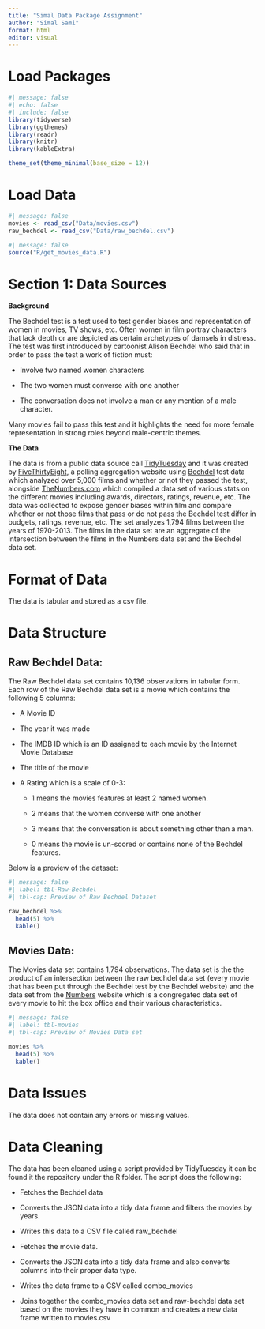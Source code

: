 ```yaml
---
title: "Simal Data Package Assignment"
author: "Simal Sami"
format: html
editor: visual
---
```


# Load Packages

```r
#| message: false
#| echo: false
#| include: false
library(tidyverse)
library(ggthemes)
library(readr)
library(knitr) 
library(kableExtra)

theme_set(theme_minimal(base_size = 12))

```

# Load Data

```r
#| message: false
movies <- read_csv("Data/movies.csv")
raw_bechdel <- read_csv("Data/raw_bechdel.csv")

```

```r
#| message: false
source("R/get_movies_data.R")
```

# Section 1: Data Sources

**Background**

The Bechdel test is a test used to test gender biases and representation of women in movies, TV shows, etc. Often women in film portray characters that lack depth or are depicted as certain archetypes of damsels in distress. The test was first introduced by cartoonist Alison Bechdel who said that in order to pass the test a work of fiction must:

-   Involve two named women characters

-   The two women must converse with one another

-   The conversation does not involve a man or any mention of a male character.

Many movies fail to pass this test and it highlights the need for more female representation in strong roles beyond male-centric themes.

**The Data**

The data is from a public data source call [TidyTuesday](https://github.com/rfordatascience/tidytuesday/blob/master/data/2021/2021-03-09/readme.md) and it was created by [FiveThirtyEight](https://github.com/fivethirtyeight/data/tree/master/bechdel), a polling aggregation website using [Bechdel](https://bechdeltest.com/) test data which analyzed over 5,000 films and whether or not they passed the test, alongside [TheNumbers.com](https://www.the-numbers.com/) which compiled a data set of various stats on the different movies including awards, directors, ratings, revenue, etc. The data was collected to expose gender biases within film and compare whether or not those films that pass or do not pass the Bechdel test differ in budgets, ratings, revenue, etc. The set analyzes 1,794 films between the years of 1970-2013. The films in the data set are an aggregate of the intersection between the films in the Numbers data set and the Bechdel data set.

# Format of Data

The data is tabular and stored as a csv file.

# Data Structure

## Raw Bechdel Data:

The Raw Bechdel data set contains 10,136 observations in tabular form. Each row of the Raw Bechdel data set is a movie which contains the following 5 columns:

-   A Movie ID

-   The year it was made

-   The IMDB ID which is an ID assigned to each movie by the Internet Movie Database

-   The title of the movie

-   A Rating which is a scale of 0-3:

    -   1 means the movies features at least 2 named women.

    -   2 means that the women converse with one another

    -   3 means that the conversation is about something other than a man.

    -   0 means the movie is un-scored or contains none of the Bechdel features.

Below is a preview of the dataset:

```r
#| message: false
#| label: tbl-Raw-Bechdel
#| tbl-cap: Preview of Raw Bechdel Dataset

raw_bechdel %>%
  head(5) %>%
  kable()
```

## Movies Data:

The Movies data set contains 1,794 observations. The data set is the the product of an intersection between the raw bechdel data set (every movie that has been put through the Bechdel test by the Bechdel website) and the data set from the [Numbers](https://www.the-numbers.com/) website which is a congregated data set of every movie to hit the box office and their various characteristics.

```r
#| message: false
#| label: tbl-movies
#| tbl-cap: Preview of Movies Data set

movies %>%
  head(5) %>%
  kable()
```

# Data Issues

The data does not contain any errors or missing values.

# Data Cleaning

The data has been cleaned using a script provided by TidyTuesday it can be found it the repository under the R folder. The script does the following:

-   Fetches the Bechdel data

-   Converts the JSON data into a tidy data frame and filters the movies by years.

-   Writes this data to a CSV file called raw_bechdel

-   Fetches the movie data.

-   Converts the JSON data into a tidy data frame and also converts columns into their proper data type.

-   Writes the data frame to a CSV called combo_movies

-   Joins together the combo_movies data set and raw-bechdel data set based on the movies they have in common and creates a new data frame written to movies.csv
